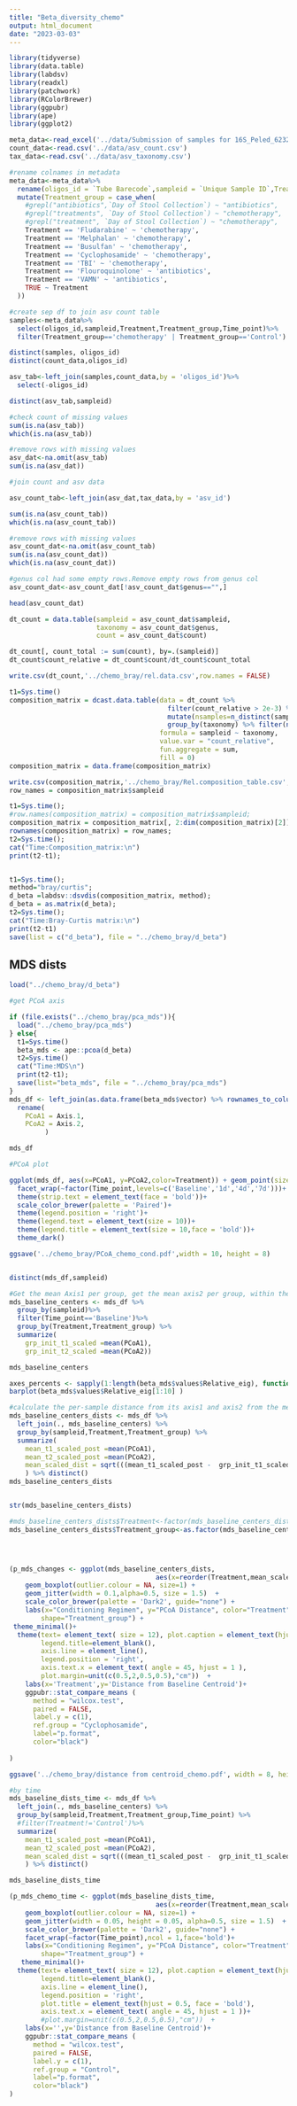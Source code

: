 ```yaml
---
title: "Beta_diversity_chemo"
output: html_document
date: "2023-03-03"
---
```


```r
library(tidyverse)
library(data.table)
library(labdsv)
library(readxl)
library(patchwork)
library(RColorBrewer)
library(ggpubr)
library(ape)
library(ggplot2)
```

```r
meta_data<-read_excel('../data/Submission of samples for 16S_Peled_6232022_Sample details.xlsx')
count_data<-read.csv('../data/asv_count.csv')
tax_data<-read.csv('../data/asv_taxonomy.csv')
```

```r
#rename colnames in metadata
meta_data<-meta_data%>%
  rename(oligos_id = `Tube Barecode`,sampleid = `Unique Sample ID`,Treatment=Condition,Time_point=`Time point`)%>%
  mutate(Treatment_group = case_when(
    #grepl("antibiotics",`Day of Stool Collection`) ~ "antibiotics",
    #grepl("treatments", `Day of Stool Collection`) ~ "chemotherapy",
    #grepl("treatment", `Day of Stool Collection`) ~ "chemotherapy",
    Treatment == 'Fludarabine' ~ 'chemotherapy',
    Treatment == 'Melphalan' ~ 'chemotherapy',
    Treatment == 'Busulfan' ~ 'chemotherapy',
    Treatment == 'Cyclophosamide' ~ 'chemotherapy',
    Treatment == 'TBI' ~ 'chemotherapy',
    Treatment == 'Flouroquinolone' ~ 'antibiotics',
    Treatment == 'VAMN' ~ 'antibiotics', 
    TRUE ~ Treatment
  ))

#create sep df to join asv count table
samples<-meta_data%>%
  select(oligos_id,sampleid,Treatment,Treatment_group,Time_point)%>%
  filter(Treatment_group=='chemotherapy' | Treatment_group=='Control')

distinct(samples, oligos_id)
distinct(count_data,oligos_id)

asv_tab<-left_join(samples,count_data,by = 'oligos_id')%>%
  select(-oligos_id)

distinct(asv_tab,sampleid)

#check count of missing values
sum(is.na(asv_tab))
which(is.na(asv_tab))

#remove rows with missing values
asv_dat<-na.omit(asv_tab)
sum(is.na(asv_dat))

#join count and asv data

asv_count_tab<-left_join(asv_dat,tax_data,by = 'asv_id')

sum(is.na(asv_count_tab))
which(is.na(asv_count_tab))

#remove rows with missing values
asv_count_dat<-na.omit(asv_count_tab)
sum(is.na(asv_count_dat))
which(is.na(asv_count_dat))

#genus col had some empty rows.Remove empty rows from genus col
asv_count_dat<-asv_count_dat[!asv_count_dat$genus=="",]

head(asv_count_dat)

```

```r
dt_count = data.table(sampleid = asv_count_dat$sampleid,
                      taxonomy = asv_count_dat$genus,
                      count = asv_count_dat$count)

dt_count[, count_total := sum(count), by=.(sampleid)]
dt_count$count_relative = dt_count$count/dt_count$count_total

write.csv(dt_count,'../chemo_bray/rel.data.csv',row.names = FALSE)

t1=Sys.time()
composition_matrix = dcast.data.table(data = dt_count %>% 
                                        filter(count_relative > 2e-3) %>% 
                                        mutate(nsamples=n_distinct(sampleid) ) %>%
                                        group_by(taxonomy) %>% filter(n_distinct(sampleid)/nsamples >= .05) %>% ungroup() %>% as.data.table(),
                                      formula = sampleid ~ taxonomy,
                                      value.var = "count_relative",
                                      fun.aggregate = sum,
                                      fill = 0)
composition_matrix = data.frame(composition_matrix)

write.csv(composition_matrix,'../chemo_bray/Rel.composition_table.csv',row.names = FALSE)
row_names = composition_matrix$sampleid

t1=Sys.time();
#row.names(composition_matrix) = composition_matrix$sampleid;
composition_matrix = composition_matrix[, 2:dim(composition_matrix)[2]];
rownames(composition_matrix) = row_names;
t2=Sys.time();
cat("Time:Composition_matrix:\n")
print(t2-t1);


t1=Sys.time();
method="bray/curtis";
d_beta =labdsv::dsvdis(composition_matrix, method);
d_beta = as.matrix(d_beta);
t2=Sys.time();
cat("Time:Bray-Curtis matrix:\n")
print(t2-t1)
save(list = c("d_beta"), file = "../chemo_bray/d_beta")
```

## MDS dists
```r
load("../chemo_bray/d_beta")

#get PCoA axis

if (file.exists("../chemo_bray/pca_mds")){
  load("../chemo_bray/pca_mds")
} else{
  t1=Sys.time()
  beta_mds <- ape::pcoa(d_beta)
  t2=Sys.time()
  cat("Time:MDS\n")
  print(t2-t1);
  save(list="beta_mds", file = "../chemo_bray/pca_mds")
}
mds_df <- left_join(as.data.frame(beta_mds$vector) %>% rownames_to_column("sampleid"), samples) %>%
  rename(
    PCoA1 = Axis.1,
    PCoA2 = Axis.2,
         ) 

mds_df

#PCoA plot
```

```r
ggplot(mds_df, aes(x=PCoA1, y=PCoA2,color=Treatment)) + geom_point(size = 2.5)+ 
  facet_wrap(~factor(Time_point,levels=c('Baseline','1d','4d','7d')))+
  theme(strip.text = element_text(face = 'bold'))+
  scale_color_brewer(palette = 'Paired')+
  theme(legend.position = 'right')+
  theme(legend.text = element_text(size = 10))+
  theme(legend.title = element_text(size = 10,face = 'bold'))+
  theme_dark()

ggsave('../chemo_bray/PCoA_chemo_cond.pdf',width = 10, height = 8)


distinct(mds_df,sampleid)

#Get the mean Axis1 per group, get the mean axis2 per group, within the set of samples of interest (in this case the baseline samples)
mds_baseline_centers <- mds_df %>% 
  group_by(sampleid)%>%
  filter(Time_point=='Baseline')%>% 
  group_by(Treatment,Treatment_group) %>%
  summarize(
    grp_init_t1_scaled =mean(PCoA1),
    grp_init_t2_scaled =mean(PCoA2))

mds_baseline_centers

axes_percents <- sapply(1:length(beta_mds$values$Relative_eig), function(x){paste0("PCo ", x, ": ", round(beta_mds$values$Relative_eig[x] * 100, 2), "%")})
barplot(beta_mds$values$Relative_eig[1:10] )

#calculate the per-sample distance from its axis1 and axis2 from the mean_axis1 and mean_axis2 using the euclidean distance
mds_baseline_centers_dists <- mds_df %>% 
  left_join(., mds_baseline_centers) %>%
  group_by(sampleid,Treatment,Treatment_group) %>%
  summarize(
    mean_t1_scaled_post =mean(PCoA1),
    mean_t2_scaled_post =mean(PCoA2),
    mean_scaled_dist = sqrt(((mean_t1_scaled_post -  grp_init_t1_scaled)^2) +((mean_t2_scaled_post -  grp_init_t2_scaled)^2))
    ) %>% distinct()
mds_baseline_centers_dists


str(mds_baseline_centers_dists)

#mds_baseline_centers_dists$Treatment<-factor(mds_baseline_centers_dists$Treatment,c('Control','Cyclophosamide','TBI','Busulfan','Fludarabine','Melphalan'))
mds_baseline_centers_dists$Treatment_group<-as.factor(mds_baseline_centers_dists$Treatment_group)




(p_mds_changes <- ggplot(mds_baseline_centers_dists,
                                     aes(x=reorder(Treatment,mean_scaled_dist), y=mean_scaled_dist,color=Treatment)) + 
    geom_boxplot(outlier.colour = NA, size=1) +
    geom_jitter(width = 0.1,alpha=0.5, size = 1.5)  + 
    scale_color_brewer(palette = 'Dark2', guide="none") + 
    labs(x="Conditioning Regimen", y="PCoA Distance", color="Treatment", 
        shape="Treatment_group") +
 theme_minimal()+
  theme(text= element_text( size = 12), plot.caption = element_text(hjust=0),
        legend.title=element_blank(),
        axis.line = element_line(),
        legend.position = 'right',
        axis.text.x = element_text( angle = 45, hjust = 1 ),
        plot.margin=unit(c(0.5,2,0.5,0.5),"cm"))  +   
    labs(x='Treatment',y='Distance from Baseline Centroid')+
    ggpubr::stat_compare_means (
      method = "wilcox.test",
      paired = FALSE,
      label.y = c(1),
      ref.group = "Cyclophosamide",
      label="p.format",
      color="black")
    
)  

ggsave('../chemo_bray/distance from centroid_chemo.pdf', width = 8, height = 6)
```

```r
#by time
mds_baseline_dists_time <- mds_df %>% 
  left_join(., mds_baseline_centers) %>%
  group_by(sampleid,Treatment,Treatment_group,Time_point) %>%
  #filter(Treatment!='Control')%>%
  summarize(
    mean_t1_scaled_post =mean(PCoA1),
    mean_t2_scaled_post =mean(PCoA2),
    mean_scaled_dist = sqrt(((mean_t1_scaled_post -  grp_init_t1_scaled)^2) +((mean_t2_scaled_post -  grp_init_t2_scaled)^2))
    ) %>% distinct()

mds_baseline_dists_time
```

```r
(p_mds_chemo_time <- ggplot(mds_baseline_dists_time,
                                     aes(x=reorder(Treatment,mean_scaled_dist), y=mean_scaled_dist,color=Treatment)) + 
    geom_boxplot(outlier.colour = NA, size=1) +
    geom_jitter(width = 0.05, height = 0.05, alpha=0.5, size = 1.5)  + 
    scale_color_brewer(palette = 'Dark2', guide="none") + 
    facet_wrap(~factor(Time_point),ncol = 1,face='bold')+
    labs(x="Conditioning Regimen", y="PCoA Distance", color="Treatment", 
        shape="Treatment_group") +
   theme_minimal()+
  theme(text= element_text( size = 12), plot.caption = element_text(hjust=0),
        legend.title=element_blank(),
        axis.line = element_line(),
        legend.position = 'right',
        plot.title = element_text(hjust = 0.5, face = 'bold'),
        axis.text.x = element_text( angle = 45, hjust = 1 ))+
        #plot.margin=unit(c(0.5,2,0.5,0.5),"cm"))  +   
    labs(x='',y='Distance from Baseline Centroid')+
    ggpubr::stat_compare_means (
      method = "wilcox.test",
      paired = FALSE,
      label.y = c(1),
      ref.group = "Control",
      label="p.format",
      color="black")
)  

```